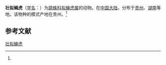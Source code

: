 {{Speciesbox
| name = 壮拟蝇虎
| status = 
| status_system = 
| image = 
| genus = Plexippoides
| species = validus
| authority = (Xie et Yin, 1991)<ref name='id14832'>{{cite web| url =http://www.bioinfo.cn/db05/BjdwSpecies.php?action=view&id=14832| title =壮拟蝇虎| work =《中国动物物种编目数据库》| publisher =中国科学院微生物研究所| author =中国科学院动物研究所| accessdate =2009-04-28| deadurl =yes| archiveurl =https://web.archive.org/web/20160305075843/http://www.bioinfo.cn/db05/BjdwSpecies.php?action=view&id=14832| archivedate =2016-03-05}}</ref>
}}

'''壮拟蝇虎'''（[[学名|学名]]：{{lang|la|''Plexippoides validus''}}）为[[跳蛛科|跳蛛科]][[拟蝇虎属|拟蝇虎属]]的动物。在[[中国大陆|中国大陆]]，分布于[[贵州|贵州]]、[[湖南|湖南]]等地。该物种的模式产地在贵州。<ref name='id14832'/>

== 参考文献 ==
{{reflist}}

{{Wikispecies|Plexippoides validus}}
{{Taxonbar|from=Q2189668}}

[[Category:拟蝇虎属|壮拟蝇虎]]


{{蜘蛛小作品}}